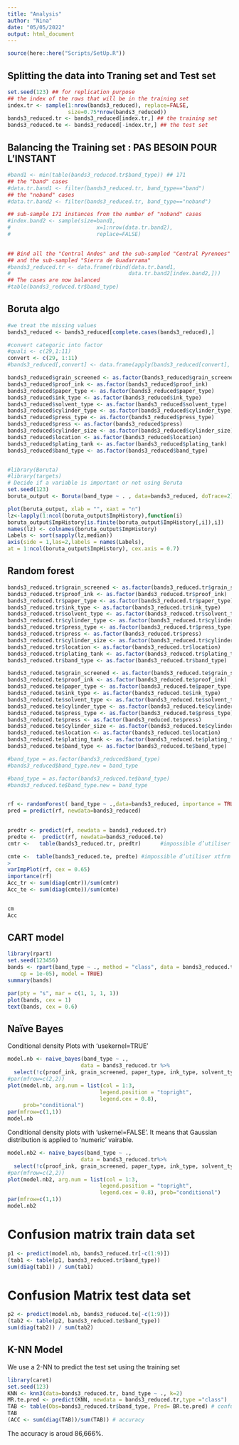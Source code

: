 ```yaml
---
title: "Analysis"
author: "Nina"
date: "05/05/2022"
output: html_document
---
```


```r
source(here::here("Scripts/SetUp.R"))
```
## Splitting the data into Traning set and Test set 

```r
set.seed(123) ## for replication purpose
## the index of the rows that will be in the training set
index.tr <- sample(1:nrow(bands3_reduced), replace=FALSE,
                   size=0.75*nrow(bands3_reduced))
bands3_reduced.tr <- bands3_reduced[index.tr,] ## the training set
bands3_reduced.te <- bands3_reduced[-index.tr,] ## the test set
```

## Balancing the Training set : PAS BESOIN POUR L'INSTANT

```r
#band1 <- min(table(bands3_reduced.tr$band_type)) ## 171
## the "band" cases
#data.tr.band1 <- filter(bands3_reduced.tr, band_type=="band")
## the "noband" cases
#data.tr.band2 <- filter(bands3_reduced.tr, band_type=="noband")

## sub-sample 171 instances from the number of "noband" cases
#index.band2 <- sample(size=band1, 
#                           x=1:nrow(data.tr.band2), 
#                           replace=FALSE)

  
## Bind all the "Central Andes" and the sub-sampled "Central Pyrenees" 
## and the sub-sampled "Sierra de Guadarrama"
#bands3_reduced.tr <- data.frame(rbind(data.tr.band1,
#                                     data.tr.band2[index.band2,])) 
## The cases are now balanced
#table(bands3_reduced.tr$band_type)
```

## Boruta algo 

```r
#we treat the missing values 
bands3_reduced <- bands3_reduced[complete.cases(bands3_reduced),]

#convert categoric into factor
#quali <- c(29,1:11)
convert <- c(29, 1:11)
#bands3_reduced[,convert] <- data.frame(apply(bands3_reduced[convert], 2, #as.factor))  --> marche pas donc 1 par 1 

bands3_reduced$grain_screened <- as.factor(bands3_reduced$grain_screened)
bands3_reduced$proof_ink <- as.factor(bands3_reduced$proof_ink)
bands3_reduced$paper_type <- as.factor(bands3_reduced$paper_type)
bands3_reduced$ink_type <- as.factor(bands3_reduced$ink_type)
bands3_reduced$solvent_type <- as.factor(bands3_reduced$solvent_type)
bands3_reduced$cylinder_type <- as.factor(bands3_reduced$cylinder_type)
bands3_reduced$press_type <- as.factor(bands3_reduced$press_type)
bands3_reduced$press <- as.factor(bands3_reduced$press)
bands3_reduced$cylinder_size <- as.factor(bands3_reduced$cylinder_size)
bands3_reduced$location <- as.factor(bands3_reduced$location)
bands3_reduced$plating_tank <- as.factor(bands3_reduced$plating_tank)
bands3_reduced$band_type <- as.factor(bands3_reduced$band_type)


#library(Boruta)
#library(targets)
# Decide if a variable is important or not using Boruta
set.seed(123)
boruta_output <- Boruta(band_type ~ . , data=bands3_reduced, doTrace=2) # perform Boruta search

plot(boruta_output, xlab = "", xaxt = "n")
lz<-lapply(1:ncol(boruta_output$ImpHistory),function(i)
boruta_output$ImpHistory[is.finite(boruta_output$ImpHistory[,i]),i])
names(lz) <- colnames(boruta_output$ImpHistory)
Labels <- sort(sapply(lz,median))
axis(side = 1,las=2,labels = names(Labels),
at = 1:ncol(boruta_output$ImpHistory), cex.axis = 0.7)

```
## Random forest

```r

bands3_reduced.tr$grain_screened <- as.factor(bands3_reduced.tr$grain_screened)
bands3_reduced.tr$proof_ink <- as.factor(bands3_reduced.tr$proof_ink)
bands3_reduced.tr$paper_type <- as.factor(bands3_reduced.tr$paper_type)
bands3_reduced.tr$ink_type <- as.factor(bands3_reduced.tr$ink_type)
bands3_reduced.tr$solvent_type <- as.factor(bands3_reduced.tr$solvent_type)
bands3_reduced.tr$cylinder_type <- as.factor(bands3_reduced.tr$cylinder_type)
bands3_reduced.tr$press_type <- as.factor(bands3_reduced.tr$press_type)
bands3_reduced.tr$press <- as.factor(bands3_reduced.tr$press)
bands3_reduced.tr$cylinder_size <- as.factor(bands3_reduced.tr$cylinder_size)
bands3_reduced.tr$location <- as.factor(bands3_reduced.tr$location)
bands3_reduced.tr$plating_tank <- as.factor(bands3_reduced.tr$plating_tank)
bands3_reduced.tr$band_type <- as.factor(bands3_reduced.tr$band_type)

bands3_reduced.te$grain_screened <- as.factor(bands3_reduced.te$grain_screened)
bands3_reduced.te$proof_ink <- as.factor(bands3_reduced.te$proof_ink)
bands3_reduced.te$paper_type <- as.factor(bands3_reduced.te$paper_type)
bands3_reduced.te$ink_type <- as.factor(bands3_reduced.te$ink_type)
bands3_reduced.te$solvent_type <- as.factor(bands3_reduced.te$solvent_type)
bands3_reduced.te$cylinder_type <- as.factor(bands3_reduced.te$cylinder_type)
bands3_reduced.te$press_type <- as.factor(bands3_reduced.te$press_type)
bands3_reduced.te$press <- as.factor(bands3_reduced.te$press)
bands3_reduced.te$cylinder_size <- as.factor(bands3_reduced.te$cylinder_size)
bands3_reduced.te$location <- as.factor(bands3_reduced.te$location)
bands3_reduced.te$plating_tank <- as.factor(bands3_reduced.te$plating_tank)
bands3_reduced.te$band_type <- as.factor(bands3_reduced.te$band_type)

#band_type = as.factor(bands3_reduced$band_type)
#bands3_reduced$band_type.new = band_type

#band_type = as.factor(bands3_reduced.te$band_type)
#bands3_reduced.te$band_type.new = band_type


rf <- randomForest( band_type ~ .,data=bands3_reduced, importance = TRUE)
pred = predict(rf, newdata=bands3_reduced)
               

predtr <- predict(rf, newdata = bands3_reduced.tr)
predte <-  predict(rf, newdata=bands3_reduced.te)
cmtr <-   table(bands3_reduced.tr, predtr)      #impossible d’utiliser xtfrm sur un tableau de données (data frame)

cmte <-  table(bands3_reduced.te, predte) #impossible d’utiliser xtfrm sur un tableau de données (data frame)
> 
varImpPlot(rf, cex = 0.65)
importance(rf)
Acc_tr <- sum(diag(cmtr))/sum(cmtr)
Acc_te <- sum(diag(cmte))/sum(cmte)


cm
Acc
```

## CART model 

```r
library(rpart)
set.seed(123456)
bands <- rpart(band_type ~ ., method = "class", data = bands3_reduced.tr, control = rpart.control(minsplit = 4,
    cp = 1e-05), model = TRUE)
summary(bands)
```

```r
par(pty = "s", mar = c(1, 1, 1, 1))
plot(bands, cex = 1)
text(bands, cex = 0.6)
```



## Naïve Bayes

Conditional density Plots with 'usekernel=TRUE' 
```r
model.nb <- naive_bayes(band_type ~ .,
                       data = bands3_reduced.tr %>%
  select(!c(proof_ink, grain_screened, paper_type, ink_type, solvent_type, cylinder_type, press_type, press)), usekernel=TRUE, laplace=1)
#par(mfrow=c(2,2))
plot(model.nb, arg.num = list(col = 1:3,
                             legend.position = "topright",
                             legend.cex = 0.8),
     prob="conditional")
par(mfrow=c(1,1))
model.nb
```


Conditional density plots with 'uskernel=FALSE'. It means that Gaussian distribution is applied to 'numeric' vairable. 
```r
model.nb2 <- naive_bayes(band_type ~ .,
                       data = bands3_reduced.tr%>%
  select(!c(proof_ink, grain_screened, paper_type, ink_type, solvent_type, cylinder_type, press_type, press)), usekernel=FALSE, laplace=1) 
#par(mfrow=c(2,2))
plot(model.nb2, arg.num = list(col = 1:3,
                             legend.position = "topright",
                             legend.cex = 0.8), prob="conditional")
par(mfrow=c(1,1))
model.nb2
```

# Confusion matrix train data set 
```r
p1 <- predict(model.nb, bands3_reduced.tr[-c(1:9)])
(tab1 <- table(p1, bands3_reduced.tr$band_type))
sum(diag(tab1)) / sum(tab1)
```
# Confusion Matrix test data set 
```r
p2 <- predict(model.nb, bands3_reduced.te[-c(1:9)])
(tab2 <- table(p2, bands3_reduced.te$band_type))
sum(diag(tab2)) / sum(tab2)
```


## K-NN Model

We use a 2-NN to predict the test set using the training set
```R
library(caret)
set.seed(123)
KNN <- knn3(data=bands3_reduced.tr, band_type ~ ., k=2)
MR.te.pred <- predict(KNN, newdata = bands3_reduced.tr,type ="class") 
TAB <- table(Obs=bands3_reduced.tr$band_type, Pred= BR.te.pred) # confusion matrix 
TAB
(ACC <- sum(diag(TAB))/sum(TAB)) # accuracy 
```
The accuracy is aroud 86,666%.

